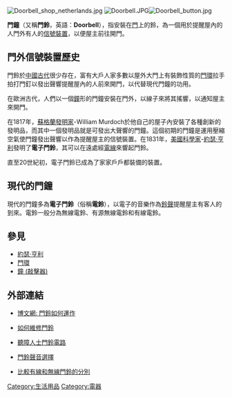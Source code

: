 {{noteTA
|T=zh-hk:門鐘; zh-tw:門鈴;
}}

{{不是|鈴}}
[[Image:Doorbell_shop_netherlands.jpg|thumb]]
[[Image:Doorbell.JPG|thumb]][[Image:Doorbell_button.jpg|thumb]]

'''門鐘'''（又稱'''門鈴'''，英語：'''Doorbell'''），指安裝在[[門|門]]上的鈴，為一個用於提醒屋內的人門外有人的[[信號|信號]][[裝置|裝置]]，以便屋主前往開門。

==門外信號裝置歷史==
門鈴於[[中國古代|中國古代]]很少存在，富有大戶人家多數以屋外大門上有裝飾性質的[[門環|門環]]拉手拍打門釘以發出聲響提醒屋內的人前來開門，以代替現代門鐘的功用。

在歐洲古代，人們以一個[[鐘_(敲擊器)|鐘]]形的門鐘安裝在門外，以線子來將其搖響，以通知屋主來開門。

在1817年，[[蘇格蘭|蘇格蘭]][[發明家|發明家]]-William Murdoch於他自己的屋子內安裝了各種創新的發明品，而其中一個發明品就是可發出大聲響的門鐘。這個初期的門鐘是運用壓縮空氣使門鐘發出聲響以作為提醒屋主的信號裝置。在1831年，[[美國|美國]][[科學家|科學家]]-[[約瑟·亨利|約瑟·亨利]]發明了'''電子門鈴'''，其可以在遠處經[[電線|電線]]來響起門鈴。

直至20世紀初，電子門鈴已成為了家家戶戶都裝備的裝置。

==現代的門鐘==

現代的門鐘多為'''電子門鈴'''（俗稱'''電鈴'''），以電子的音樂作為[[鈴聲|鈴聲]]提醒屋主有客人的到來。電鈴一般分為無線電鈴、有源無線電鈴和有線電鈴。

==參見==
* [[約瑟·亨利|約瑟·亨利]]
* [[門環|門環]]
* [[鐘_(敲擊器)|鐘 (敲擊器)]]

==外部連結==
* {{en}}[http://home.howstuffworks.com/doorbell3.htm 博文網: 門鈴如何運作]
* {{en}}[https://web.archive.org/web/20060219095958/http://doityourself.com/electric/repairdoorbell.htm 如何維修門鈴]
* {{en}}[http://www.zen22142.zen.co.uk/Circuits/Misc/deafdoorbell.htm 聽障人士門鈴電路]
* {{en}}[http://www.1800doorbell.com/db800-doorbell-door-chime-sounds.htm 門鈴聲音選擇]
* {{en}}[https://web.archive.org/web/20131208052247/http://thedoorbell.net/Wired-Doorbells-vs.-Wireless-Doorbells.html 比較有線和無線門鈴的分別] 

[[Category:生活用品|Category:生活用品]]
[[Category:電器|Category:電器]]